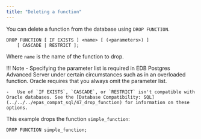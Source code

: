 ```yaml
---
title: "Deleting a function"
---
```


<div id="deleting_a_function" class="registered_link"></div>

You can delete a function from the database using `DROP FUNCTION`.

```text
DROP FUNCTION [ IF EXISTS ] <name> [ (<parameters>) ]
    [ CASCADE | RESTRICT ];
```

Where `name` is the name of the function to drop.

!!! Note
    -   Specifying the parameter list is required in EDB Postgres Advanced Server under certain circumstances such as in an overloaded function. Oracle requires that you always omit the parameter list.

    -   Use of `IF EXISTS`, `CASCADE`, or `RESTRICT` isn't compatible with Oracle databases. See the [Database Compatibility: SQL](../../../epas_compat_sql/47_drop_function) for information on these options.

This example drops the function `simple_function`:

```text
DROP FUNCTION simple_function;
```
